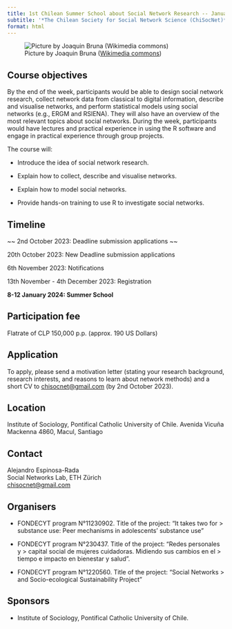 ```yaml
---
title: 1st Chilean Summer School about Social Network Research -- January 2024
subtitle: '*The Chilean Society for Social Network Science (ChiSocNet)*'
format: html
---
```


![Picture by Joaquin Bruna ([Wikimedia commons](https://commons.wikimedia.org/wiki/File:Santiago_de_Chile_%28winter%29.jpg))](figures/santiago-winter-wikimedia.jpg)

## Course objectives

By the end of the week, participants would be able to design social
network research, collect network data from classical to digital
information, describe and visualise networks, and perform statistical
models using social networks (e.g., ERGM and RSIENA). They will also
have an overview of the most relevant topics about social networks.
During the week, participants would have lectures and practical
experience in using the R software and engage in practical experience
through group projects.

The course will:

-   Introduce the idea of social network research.

-   Explain how to collect, describe and visualise networks.

-   Explain how to model social networks.

-   Provide hands-on training to use R to investigate social networks.


## Timeline

~~ 2nd October 2023: Deadline submission applications ~~

20th October 2023: New Deadline submission applications

6th November 2023: Notifications

13th November - 4th December 2023: Registration

**8-12 January 2024: Summer School**

## Participation fee

Flatrate of CLP 150,000 p.p. (approx. 190 US Dollars)

## Application

To apply, please send a motivation letter (stating your research background, research interests, and reasons to learn about network methods) and a short CV to [[chisocnet@gmail.com]{.underline}](mailto:chisocnet@gmail.com) (by 2nd October 2023).

## Location

Institute of Sociology, Pontifical Catholic University of Chile. Avenida
Vicuña Mackenna 4860, Macul, Santiago

## Contact

Alejandro Espinosa-Rada<br>
Social Networks Lab, ETH Zürich<br>
[[chisocnet@gmail.com]{.underline}](mailto:chisocnet@gmail.com)

## Organisers

-   FONDECYT program N°11230902. Title of the project: "It takes two for
    > substance use: Peer mechanisms in adolescents' substance use"

-   FONDECYT program N°230437. Title of the project: "Redes personales y
    > capital social de mujeres cuidadoras. Midiendo sus cambios en el
    > tiempo e impacto en bienestar y salud".

-   FONDECYT program N°1220560. Title of the project: "Social Networks
    > and Socio-ecological Sustainability Project"


## Sponsors

-   Institute of Sociology, Pontifical Catholic University of Chile.

